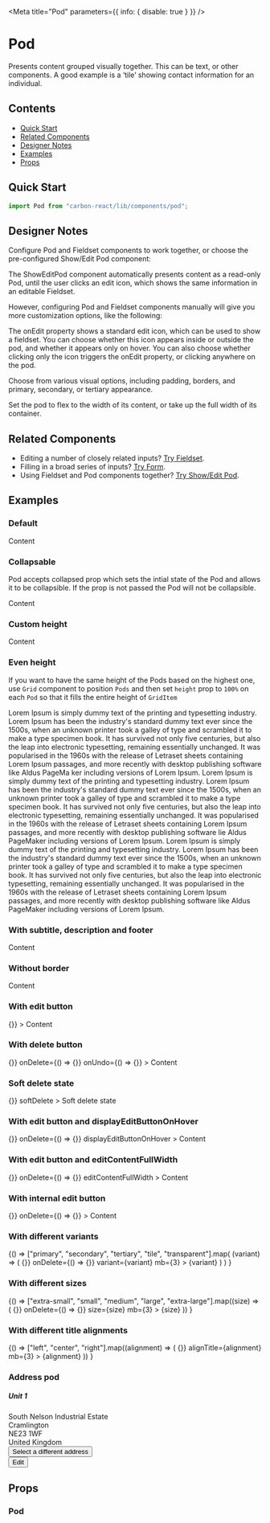 


<Meta title="Pod" parameters={{ info: { disable: true } }} />

# Pod

Presents content grouped visually together. This can be text, or other components. A good example is a ‘tile’ showing contact information for an individual.

## Contents

- [Quick Start](#quick-start)
- [Related Components](#related-components)
- [Designer Notes](#designer-notes)
- [Examples](#examples)
- [Props](#props)

## Quick Start

```javascript
import Pod from "carbon-react/lib/components/pod";
```

## Designer Notes

Configure Pod and Fieldset components to work together, or choose the pre-configured Show/Edit Pod component:

The ShowEditPod component automatically presents content as a read-only Pod, until the user clicks an edit icon, which shows the same information in an editable Fieldset.

However, configuring Pod and Fieldset components manually will give you more customization options, like the following:

The onEdit property shows a standard edit icon, which can be used to show a fieldset. You can choose whether this icon appears inside or outside the pod, and whether it appears only on hover. You can also choose whether clicking only the icon triggers the onEdit property, or clicking anywhere on the pod.

Choose from various visual options, including padding, borders, and primary, secondary, or tertiary appearance.

Set the pod to flex to the width of its content, or take up the full width of its container.

## Related Components

- Editing a number of closely related inputs? [Try Fieldset](/?path=/docs/design-system-fieldset-address-fieldset-examples--canada "Fieldset").
- Filling in a broad series of inputs? [Try Form](/?path=/docs/design-system-form--default-with-sticky-footer "Form").
- Using Fieldset and Pod components together? [Try Show/Edit Pod](/?path=/docs/showeditpod--default-story "Show/Edit Pod").

## Examples

### Default

<Preview>
  <Story name="default">
    <Pod title="Title">Content</Pod>
  </Story>
</Preview>

### Collapsable

Pod accepts collapsed prop which sets the intial state of the Pod and allows it
to be collapsible. If the prop is not passed the Pod will not be collapsible.

<Preview>
  <Story name="collapsable">
    <Pod title="Title" collapsed>
      Content
    </Pod>
  </Story>
</Preview>

### Custom height

<Preview>
  <Story name="with custom height">
    <Pod
      title="Title"
      subtitle="Subtitle"
      description="Description"
      footer="Footer"
      height={350}
    >
      Content
    </Pod>
  </Story>
</Preview>

### Even height

If you want to have the same height of the Pods based on the highest one, use `Grid` component to position `Pods`
and then set `height` prop to `100%` on each `Pod` so that it fills the entire height of `GridItem`

<Preview>
  <Story name="even height multiple Pods">
    <GridContainer>
      <GridItem gridColumn="1/5">
        <Pod height="100%">
          <Typography variant="big" mb={2}>
            Lorem Ipsum is simply dummy text of the printing and typesetting
            industry. Lorem Ipsum has been the industry's standard dummy text
            ever since the 1500s, when an unknown printer took a galley of type
            and scrambled it to make a type specimen book. It has survived not
            only five centuries, but also the leap into electronic typesetting,
            remaining essentially unchanged. It was popularised in the 1960s
            with the release of Letraset sheets containing Lorem Ipsum passages,
            and more recently with desktop publishing software like Aldus PageMa
            ker including versions of Lorem Ipsum.
          </Typography>
        </Pod>
      </GridItem>
      <GridItem gridColumn="5/9">
        <Pod height="100%">
          <Typography mb={2}>
            Lorem Ipsum is simply dummy text of the printing and typesetting
            industry. Lorem Ipsum has been the industry's standard dummy text
            ever since the 1500s, when an unknown printer took a galley of type
            and scrambled it to make a type specimen book. It has survived not
            only five centuries, but also the leap into electronic typesetting,
            remaining essentially unchanged. It was popularised in the 1960s
            with the release of Letraset sheets containing Lorem Ipsum passages,
            and more recently with desktop publishing software lie Aldus
            PageMaker including versions of Lorem Ipsum.
          </Typography>
        </Pod>
      </GridItem>
      <GridItem gridColumn="9/13">
        <Pod height="100%">
          <Typography mb={2}>
            Lorem Ipsum is simply dummy text of the printing and typesetting
            industry. Lorem Ipsum has been the industry's standard dummy text
            ever since the 1500s, when an unknown printer took a galley of type
            and scrambled it to make a type specimen book. It has survived not
            only five centuries, but also the leap into electronic typesetting,
            remaining essentially unchanged. It was popularised in the 1960s
            with the release of Letraset sheets containing Lorem Ipsum passages,
            and more recently with desktop publishing software like Aldus
            PageMaker including versions of Lorem Ipsum.
          </Typography>
        </Pod>
      </GridItem>
    </GridContainer>
  </Story>
</Preview>

### With subtitle, description and footer

<Preview>
  <Story name="with subtitle description and footer">
    <Pod
      title="Title"
      subtitle="Subtitle"
      description="Description"
      footer="Footer"
    >
      Content
    </Pod>
  </Story>
</Preview>

### Without border

<Preview>
  <Story name="without border">
    <Pod
      title="Title"
      subtitle="Subtitle"
      description="Description"
      footer="Footer"
      border={false}
    >
      Content
    </Pod>
  </Story>
</Preview>

### With edit button

<Preview>
  <Story name="with edit button" parameters={{ chromatic: { disable: true } }}>
    <Pod
      title="Title"
      subtitle="Subtitle"
      description="Description"
      footer="Footer"
      onEdit={() => {}}
    >
      Content
    </Pod>
  </Story>
</Preview>

### With delete button

<Preview>
  <Story
    name="with delete button"
    parameters={{ chromatic: { disable: true } }}
  >
    <Pod
      title="Title"
      subtitle="Subtitle"
      description="Description"
      footer="Footer"
      onEdit={() => {}}
      onDelete={() => {}}
      onUndo={() => {}}
    >
      Content
    </Pod>
  </Story>
</Preview>

### Soft delete state

<Preview>
  <Story name="soft delete state" parameters={{ chromatic: { disable: true } }}>
    <Pod
      title="Title"
      subtitle="Subtitle"
      description="Description"
      footer="Footer"
      onUndo={() => {}}
      softDelete
    >
      <Typography color="blackOpacity30">Soft delete state</Typography>
    </Pod>
  </Story>
</Preview>

### With edit button and displayEditButtonOnHover

<Preview>
  <Story
    parameters={{ chromatic: { disable: true } }}
    name="with displayEditButtonOnHover"
  >
    <Pod
      title="Title"
      subtitle="Subtitle"
      description="Description"
      footer="Footer"
      onEdit={() => {}}
      onDelete={() => {}}
      displayEditButtonOnHover
    >
      Content
    </Pod>
  </Story>
</Preview>

### With edit button and editContentFullWidth

<Preview>
  <Story name="with editContentFullWidth">
    <Pod
      title="Title"
      subtitle="Subtitle"
      description="Description"
      footer="Footer"
      onEdit={() => {}}
      onDelete={() => {}}
      editContentFullWidth
    >
      Content
    </Pod>
  </Story>
</Preview>

### With internal edit button

<Preview>
  <Story name="with internal edit button">
    <Pod
      title="Title"
      subtitle="Subtitle"
      description="Description"
      footer="Footer"
      internalEditButton
      onEdit={() => {}}
      onDelete={() => {}}
    >
      Content
    </Pod>
  </Story>
</Preview>

### With different variants

<Preview>
  <Story name="with different variants">
    {() =>
      ["primary", "secondary", "tertiary", "tile", "transparent"].map(
        (variant) => (
          <Pod
            key={variant}
            title="Title"
            subtitle="Subtitle"
            description="Description"
            footer="Footer"
            onEdit={() => {}}
            onDelete={() => {}}
            variant={variant}
            mb={3}
          >
            {variant}
          </Pod>
        )
      )
    }
  </Story>
</Preview>

### With different sizes

<Preview>
  <Story name="with different sizes">
    {() =>
      ["extra-small", "small", "medium", "large", "extra-large"].map((size) => (
        <Pod
          key={size}
          title="Title"
          subtitle="Subtitle"
          description="Description"
          footer="Footer"
          onEdit={() => {}}
          onDelete={() => {}}
          size={size}
          mb={3}
        >
          {size}
        </Pod>
      ))
    }
  </Story>
</Preview>

### With different title alignments

<Preview>
  <Story name="with different title alignments">
    {() =>
      ["left", "center", "right"].map((alignment) => (
        <Pod
          key={alignment}
          title="Title"
          subtitle="Subtitle"
          description="Description"
          footer="Footer"
          onEdit={() => {}}
          alignTitle={alignment}
          mb={3}
        >
          {alignment}
        </Pod>
      ))
    }
  </Story>
</Preview>

### Address pod

<Preview>
  <Story name="address example">
    <Pod internalEditButton variant="tertiary">
      <h5 style={{ margin: 0 }}>Unit 1</h5>
      <div>South Nelson Industrial Estate</div>
      <div>Cramlington</div>
      <div>NE23 1WF</div>
      <div>United Kingdom</div>
      <div
        style={{
          fontWeight: 900,
          borderTop: "1px solid #ccd6db",
          marginTop: "15px",
          paddingTop: "5px",
        }}
      >
        <Button buttonType="tertiary" size="small" px={0}>
          Select a different address
        </Button>
      </div>
      <div style={{ position: "absolute", right: "8px", top: "8px" }}>
        <Button
          buttonType="tertiary"
          size="small"
          iconType="edit"
          iconPosition="after"
        >
          Edit
        </Button>
      </div>
    </Pod>
  </Story>
</Preview>

## Props

### Pod

<StyledSystemProps of={Pod} margin noHeader />
